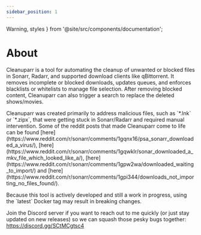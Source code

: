 ```yaml
---
sidebar_position: 1
---
```


  Warning,
  styles
} from '@site/src/components/documentation';

# About

Cleanuparr is a tool for automating the cleanup of unwanted or blocked files in Sonarr, Radarr, and supported download clients like qBittorrent. It removes incomplete or blocked downloads, updates queues, and enforces blacklists or whitelists to manage file selection. After removing blocked content, Cleanuparr can also trigger a search to replace the deleted shows/movies.

<div className={styles.documentationPage}>

<div className={styles.section}>

<p className={styles.sectionDescription}>
Cleanuparr was created primarily to address malicious files, such as `*.lnk` or `*.zipx`, that were getting stuck in Sonarr/Radarr and required manual intervention. Some of the reddit posts that made Cleanuparr come to life can be found [here](https://www.reddit.com/r/sonarr/comments/1gqnx16/psa_sonarr_downloaded_a_virus/), [here](https://www.reddit.com/r/sonarr/comments/1gqwklr/sonar_downloaded_a_mkv_file_which_looked_like_a/), [here](https://www.reddit.com/r/sonarr/comments/1gpw2wa/downloaded_waiting_to_import/) and [here](https://www.reddit.com/r/sonarr/comments/1gpi344/downloads_not_importing_no_files_found/).
</p>

<Warning>
Because this tool is actively developed and still a work in progress, using the `latest` Docker tag may result in breaking changes.

Join the Discord server if you want to reach out to me quickly (or just stay updated on new releases) so we can squash those pesky bugs together: https://discord.gg/SCtMCgtsc4
</Warning>

</div>

</div>